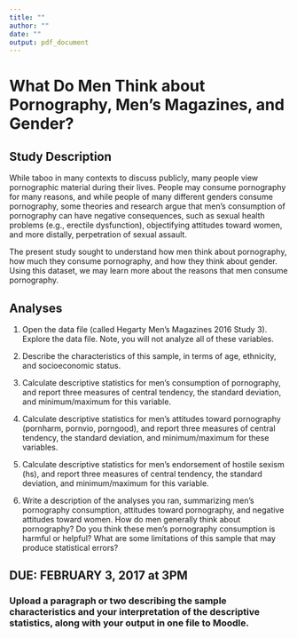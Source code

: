 ```yaml
---
title: ""
author: ""
date: ""
output: pdf_document
---
```


# What Do Men Think about Pornography, Men's Magazines, and Gender?

## Study Description

While taboo in many contexts to discuss publicly, many people view pornographic material during their lives. People may consume pornography for many reasons, and while people of many different genders consume pornography, some theories and research argue that men's consumption of pornography can have negative consequences, such as sexual health problems (e.g., erectile dysfunction), objectifying attitudes toward women, and more distally, perpetration of sexual assault.

The present study sought to understand how men think about pornography, how much they consume pornography, and how they think about gender. Using this dataset, we may learn more about the reasons that men consume pornography.

## Analyses

1. Open the data file (called Hegarty Men's Magazines 2016 Study 3). Explore the data file. Note, you will not analyze all of these variables.

2. Describe the characteristics of this sample, in terms of age, ethnicity, and socioeconomic status.

3. Calculate descriptive statistics for men's consumption of pornography, and report three measures of central tendency, the standard deviation, and minimum/maximum for this variable.

4. Calculate descriptive statistics for men's attitudes toward pornography (pornharm, pornvio, porngood), and report three measures of central tendency, the standard deviation, and minimum/maximum for these variables.

5. Calculate descriptive statistics for men's endorsement of hostile sexism (hs), and report three measures of central tendency, the standard deviation, and minimum/maximum for this variable.

6. Write a description of the analyses you ran, summarizing men's pornography consumption, attitudes toward pornography, and negative attitudes toward women. How do men generally think about pornography? Do you think these men's pornography consumption is harmful or helpful? What are some limitations of this sample that may produce statistical errors?

## DUE: FEBRUARY 3, 2017 at 3PM
### Upload a paragraph or two describing the sample characteristics and your interpretation of the descriptive statistics, along with your output in one file to Moodle.